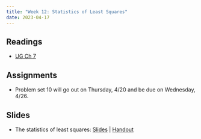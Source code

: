 ```yaml
---
title: "Week 12: Statistics of Least Squares"
date: 2023-04-17
---
```



## Readings 

- [UG Ch 7](https://mattblackwell.github.io/gov2002-book/08_ols_properties.html)

## Assignments

- Problem set 10 will go out on Thursday, 4/20 and be due on Wednesday, 4/26. 


## Slides

- The statistics of least squares: [Slides](/files/slides/13_ols_properties.pdf) | [Handout](/files/slides/13_ols_properties_handout.pdf)
